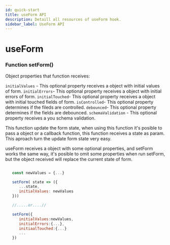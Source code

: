 ```yaml
---
id: quick-start
title: useForm API
description: Detaill all resources of useForm hook.
sidebar_label: UseForm API
---
```


# useForm


### Function setForm()

Object properties that function receives:

`initialValues` - This optional property receives a object with initial values of form.
`initialErrors`- This optional property receives a object with initial errors of form.
`initialTouched`- This optional property receives a object with initial touched fields of form.
`isControlled`- This optional property determines if the fileds are controlled.
`debounced`- This optional property determines if the fields are debounced.
`schemaValidation` - This optional property receives a you schema validation.

This function update the form state, when using this function it's posible to pass a object or a callback function, this function receives a state as param. 
This aproach turn the  update form state very easy.



useForm receives a object with some optional properties, and setForm works the same way, it's posible to omit some properties when run setForm, but the object received will replace the current state of form.

```javascript

   const newValues = {...}

   setForm( state => ({
      ...state,
      initialValues: newValues
   }))

   //.....or....//

   setForm({
      initialValues:newValues,
      initialErrors:{...},
      initiaalTouched:{...}
      ...
   })

```